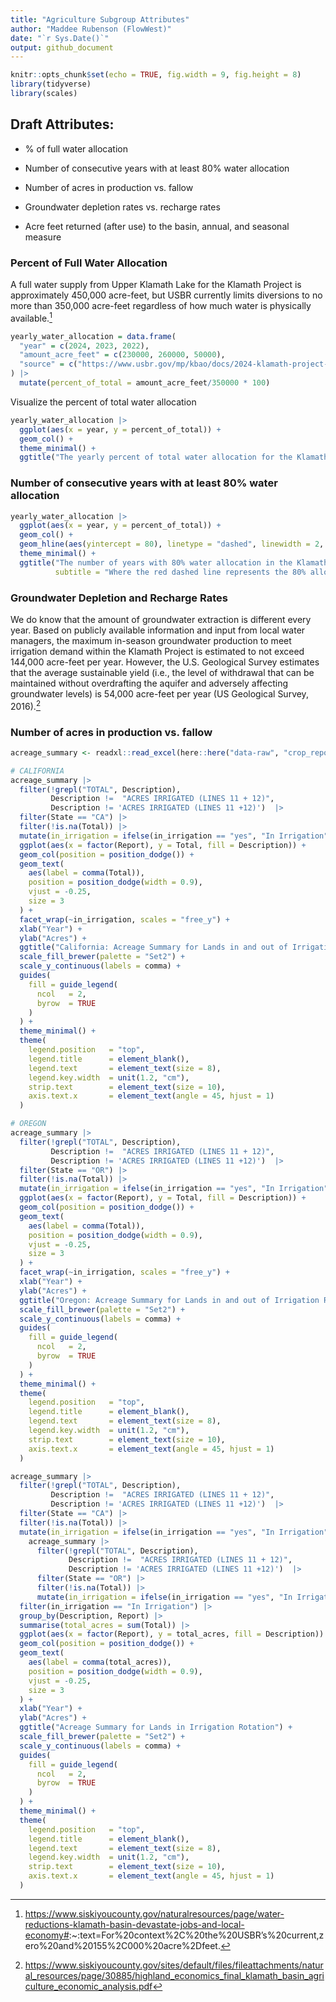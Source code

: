 ```yaml
---
title: "Agriculture Subgroup Attributes"
author: "Maddee Rubenson (FlowWest)"
date: "`r Sys.Date()`"
output: github_document
---
```


```r
knitr::opts_chunk$set(echo = TRUE, fig.width = 9, fig.height = 8)
library(tidyverse)
library(scales)

```

## Draft Attributes:

-   \% of full water allocation 

-   Number of consecutive years with at least 80% water allocation 

-   Number of acres in production vs. fallow

-   Groundwater depletion rates vs. recharge rates 

-   Acre feet returned (after use) to the basin, annual, and seasonal measure

### Percent of Full Water Allocation

A full water supply from Upper Klamath Lake for the Klamath Project is approximately 450,000 acre-feet, but USBR currently limits diversions to no more than 350,000 acre-feet regardless of how much water is physically available.[^1]

```r
yearly_water_allocation = data.frame(
  "year" = c(2024, 2023, 2022),
  "amount_acre_feet" = c(230000, 260000, 50000),
  "source" = c("https://www.usbr.gov/mp/kbao/docs/2024-klamath-project-annual-operations-plan.pdf", "https://www.usbr.gov/mp/kbao/programs/docs/20230705-2023-klamath-project-drought-plan.pdf", "https://www.usbr.gov/newsroom/news-release/4168")
) |> 
  mutate(percent_of_total = amount_acre_feet/350000 * 100)
```

Visualize the percent of total water allocation
```r
yearly_water_allocation |> 
  ggplot(aes(x = year, y = percent_of_total)) +
  geom_col() + 
  theme_minimal() + 
  ggtitle("The yearly percent of total water allocation for the Klamath Basin")

```

### Number of consecutive years with at least 80% water allocation 

```r

yearly_water_allocation |> 
  ggplot(aes(x = year, y = percent_of_total)) +
  geom_col() + 
  geom_hline(aes(yintercept = 80), linetype = "dashed", linewidth = 2, color = "darkred") + 
  theme_minimal() + 
  ggtitle("The number of years with 80% water allocation in the Klamath Basin", 
          subtitle = "Where the red dashed line represents the 80% allocation") 
```

[^1]: <https://www.siskiyoucounty.gov/naturalresources/page/water-reductions-klamath-basin-devastate-jobs-and-local-economy#>:\~:text=For%20context%2C%20the%20USBR's%20current,zero%20and%20155%2C000%20acre%2Dfeet.

### Groundwater Depletion and Recharge Rates

We do know that the amount of groundwater extraction is different every year. Based on publicly available information and input from local water managers, the maximum in-season groundwater production to meet irrigation demand within the Klamath Project is estimated to not exceed 144,000 acre-feet per year. However, the U.S. Geological Survey estimates that the average sustainable yield (i.e., the level of withdrawal that can be maintained without overdrafting the aquifer and adversely affecting groundwater levels) is 54,000 acre-feet per year (US Geological Survey, 2016).[^2]

[^2]: <https://www.siskiyoucounty.gov/sites/default/files/fileattachments/natural_resources/page/30885/highland_economics_final_klamath_basin_agriculture_economic_analysis.pdf>

### Number of acres in production vs. fallow

```r
acreage_summary <- readxl::read_excel(here::here("data-raw", "crop_reports.xlsx"), sheet = "acreage_summary")
```

```r
# CALIFORNIA
acreage_summary |>
  filter(!grepl("TOTAL", Description),
         Description !=  "ACRES IRRIGATED (LINES 11 + 12)", 
         Description != 'ACRES IRRIGATED (LINES 11 +12)')  |>
  filter(State == "CA") |> 
  filter(!is.na(Total)) |> 
  mutate(in_irrigation = ifelse(in_irrigation == "yes", "In Irrigation", "Not in Irrigation")) |> 
  ggplot(aes(x = factor(Report), y = Total, fill = Description)) +
  geom_col(position = position_dodge()) +
  geom_text(
    aes(label = comma(Total)),
    position = position_dodge(width = 0.9),
    vjust = -0.25,
    size = 3
  ) +
  facet_wrap(~in_irrigation, scales = "free_y") + 
  xlab("Year") +
  ylab("Acres") +
  ggtitle("California: Acreage Summary for Lands in and out of Irrigation Rotation") +
  scale_fill_brewer(palette = "Set2") +
  scale_y_continuous(labels = comma) +
  guides(
    fill = guide_legend(
      ncol   = 2,    
      byrow  = TRUE  
    )
  ) +
  theme_minimal() +
  theme(
    legend.position   = "top",
    legend.title      = element_blank(),
    legend.text       = element_text(size = 8),             
    legend.key.width  = unit(1.2, "cm"),                    
    strip.text        = element_text(size = 10),           
    axis.text.x       = element_text(angle = 45, hjust = 1) 
  )

# OREGON
acreage_summary |>
  filter(!grepl("TOTAL", Description),
         Description !=  "ACRES IRRIGATED (LINES 11 + 12)", 
         Description != 'ACRES IRRIGATED (LINES 11 +12)')  |>
  filter(State == "OR") |> 
  filter(!is.na(Total)) |> 
  mutate(in_irrigation = ifelse(in_irrigation == "yes", "In Irrigation", "Not in Irrigation")) |> 
  ggplot(aes(x = factor(Report), y = Total, fill = Description)) +
  geom_col(position = position_dodge()) +
  geom_text(
    aes(label = comma(Total)),
    position = position_dodge(width = 0.9),
    vjust = -0.25,
    size = 3
  ) +
  facet_wrap(~in_irrigation, scales = "free_y") + 
  xlab("Year") +
  ylab("Acres") +
  ggtitle("Oregon: Acreage Summary for Lands in and out of Irrigation Rotation") +
  scale_fill_brewer(palette = "Set2") +
  scale_y_continuous(labels = comma) +
  guides(
    fill = guide_legend(
      ncol   = 2,    
      byrow  = TRUE  
    )
  ) +
  theme_minimal() +
  theme(
    legend.position   = "top",
    legend.title      = element_blank(),
    legend.text       = element_text(size = 8),             
    legend.key.width  = unit(1.2, "cm"),                    
    strip.text        = element_text(size = 10),           
    axis.text.x       = element_text(angle = 45, hjust = 1) 
  )

```

```r
acreage_summary |>
  filter(!grepl("TOTAL", Description),
         Description !=  "ACRES IRRIGATED (LINES 11 + 12)", 
         Description != 'ACRES IRRIGATED (LINES 11 +12)')  |>
  filter(State == "CA") |> 
  filter(!is.na(Total)) |> 
  mutate(in_irrigation = ifelse(in_irrigation == "yes", "In Irrigation", "Not in Irrigation")) |> bind_rows(
    acreage_summary |>
      filter(!grepl("TOTAL", Description),
             Description !=  "ACRES IRRIGATED (LINES 11 + 12)", 
             Description != 'ACRES IRRIGATED (LINES 11 +12)')  |>
      filter(State == "OR") |> 
      filter(!is.na(Total)) |> 
      mutate(in_irrigation = ifelse(in_irrigation == "yes", "In Irrigation", "Not in Irrigation")) ) |> 
  filter(in_irrigation == "In Irrigation") |> 
  group_by(Description, Report) |> 
  summarise(total_acres = sum(Total)) |> 
  ggplot(aes(x = factor(Report), y = total_acres, fill = Description)) +
  geom_col(position = position_dodge()) +
  geom_text(
    aes(label = comma(total_acres)),
    position = position_dodge(width = 0.9),
    vjust = -0.25,
    size = 3
  ) +
  xlab("Year") +
  ylab("Acres") +
  ggtitle("Acreage Summary for Lands in Irrigation Rotation") +
  scale_fill_brewer(palette = "Set2") +
  scale_y_continuous(labels = comma) +
  guides(
    fill = guide_legend(
      ncol   = 2,    
      byrow  = TRUE  
    )
  ) +
  theme_minimal() +
  theme(
    legend.position   = "top",
    legend.title      = element_blank(),
    legend.text       = element_text(size = 8),             
    legend.key.width  = unit(1.2, "cm"),                    
    strip.text        = element_text(size = 10),           
    axis.text.x       = element_text(angle = 45, hjust = 1) 
  )


```
